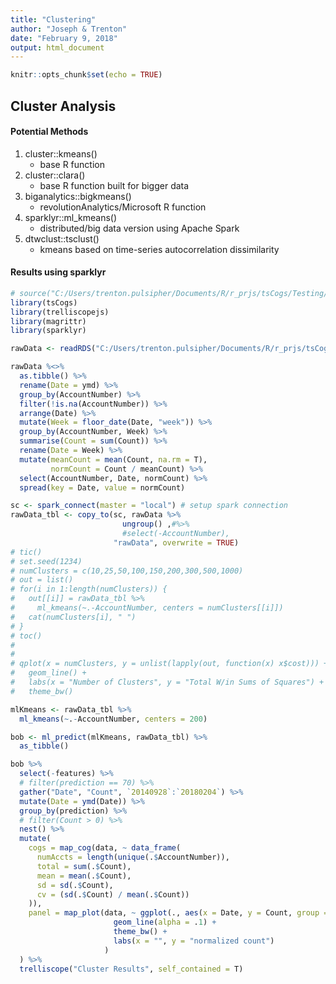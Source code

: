 ```yaml
---
title: "Clustering"
author: "Joseph & Trenton"
date: "February 9, 2018"
output: html_document
---
```


```r
knitr::opts_chunk$set(echo = TRUE)
```

## Cluster Analysis

#### Potential Methods

1. cluster::kmeans()    
    - base R function     

2. cluster::clara()  
    - base R function built for bigger data    

3. biganalytics::bigkmeans()    
    - revolutionAnalytics/Microsoft R function

4. sparklyr::ml_kmeans()    
    - distributed/big data version using Apache Spark

5. dtwclust::tsclust()    
    - kmeans based on time-series autocorrelation dissimilarity


#### Results using sparklyr

```r
# source("C:/Users/trenton.pulsipher/Documents/R/r_prjs/tsCogs/Testing/Joseph/trelliscope.R")
library(tsCogs)
library(trelliscopejs)
library(magrittr)
library(sparklyr)

rawData <- readRDS("C:/Users/trenton.pulsipher/Documents/R/r_prjs/tsCogs/R_Data/rawDailyProfilesAll-20180206.rds")

rawData %<>%
  as.tibble() %>%
  rename(Date = ymd) %>%
  group_by(AccountNumber) %>%
  filter(!is.na(AccountNumber)) %>%
  arrange(Date) %>%
  mutate(Week = floor_date(Date, "week")) %>%
  group_by(AccountNumber, Week) %>%
  summarise(Count = sum(Count)) %>%
  rename(Date = Week) %>%
  mutate(meanCount = mean(Count, na.rm = T), 
         normCount = Count / meanCount) %>%
  select(AccountNumber, Date, normCount) %>%
  spread(key = Date, value = normCount)

sc <- spark_connect(master = "local") # setup spark connection
rawData_tbl <- copy_to(sc, rawData %>% 
                         ungroup() ,#%>%
                         #select(-AccountNumber), 
                       "rawData", overwrite = TRUE)
# tic()
# set.seed(1234)
# numClusters = c(10,25,50,100,150,200,300,500,1000)
# out = list()
# for(i in 1:length(numClusters)) {
#   out[[i]] = rawData_tbl %>%
#     ml_kmeans(~.-AccountNumber, centers = numClusters[[i]])
#   cat(numClusters[i], " ")
# }
# toc()
# 
# 
# qplot(x = numClusters, y = unlist(lapply(out, function(x) x$cost))) + 
#   geom_line() + 
#   labs(x = "Number of Clusters", y = "Total W/in Sums of Squares") +
#   theme_bw()

mlKmeans <- rawData_tbl %>%
  ml_kmeans(~.-AccountNumber, centers = 200)

bob <- ml_predict(mlKmeans, rawData_tbl) %>%
  as_tibble()

bob %>%
  select(-features) %>%
  # filter(prediction == 70) %>%
  gather("Date", "Count", `20140928`:`20180204`) %>%
  mutate(Date = ymd(Date)) %>%
  group_by(prediction) %>%
  # filter(Count > 0) %>%
  nest() %>%
  mutate(
    cogs = map_cog(data, ~ data_frame(
      numAccts = length(unique(.$AccountNumber)),
      total = sum(.$Count),
      mean = mean(.$Count),
      sd = sd(.$Count),
      cv = (sd(.$Count) / mean(.$Count))
    )),
    panel = map_plot(data, ~ ggplot(., aes(x = Date, y = Count, group = AccountNumber)) +
                       geom_line(alpha = .1) +
                       theme_bw() +
                       labs(x = "", y = "normalized count")
                     )
  ) %>%
  trelliscope("Cluster Results", self_contained = T) 
```

